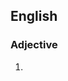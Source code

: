 ==English==

===Adjective===
{{en-adj|-}}

# {{US|informal}} {{alternative form of|[[highfalutin]]}}